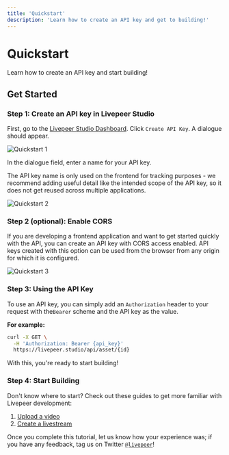 ```yaml
---
title: 'Quickstart'
description: 'Learn how to create an API key and get to building!'
---
```



# Quickstart

Learn how to create an API key and start building!

## Get Started

### Step 1: Create an API key in Livepeer Studio

First, go to the [Livepeer Studio Dashboard](https://livepeer.studio/dashboard). Click `Create API Key`. A dialogue should appear.

![Quickstart 1](/images/quickstart/create-an-api-key.png)

In the dialogue field, enter a name for your API key.

<Callout>
  The API key name is only used on the frontend for tracking purposes - we
  recommend adding useful detail like the intended scope of the API key, so it
  does not get reused across multiple applications.
</Callout>

![Quickstart 2](/images/quickstart/create-key.png)

### Step 2 (optional): Enable CORS

If you are developing a frontend application and want to get started quickly
with the API, you can create an API key with CORS access enabled. API keys
created with this option can be used from the browser from any origin for which
it is configured.

![Quickstart 3](/images/quickstart/cors.png)

### Step 3: Using the API Key

To use an API key, you can simply add an `Authorization` header to your request
with the`Bearer` scheme and the API key as the value.

**For example:**

```bash
curl -X GET \
  -H 'Authorization: Bearer {api_key}'
  https://livepeer.studio/api/asset/{id}
```

With this, you're ready to start building!

### Step 4: Start Building

Don't know where to start? Check out these guides to get more familiar with
Livepeer development:

1. [Upload a video](/guides/developing/view-asset)
2. [Create a livestream](/guides/developing/view-stream)

Once you complete this tutorial, let us know how your experience was; if you have any feedback, tag us on Twitter
[`@livepeer`](https://twitter.com/livepeer)!
